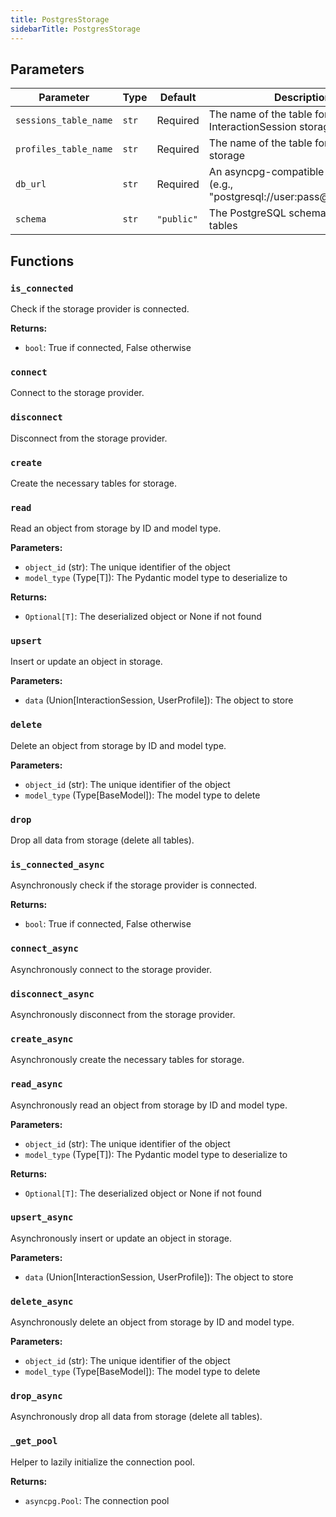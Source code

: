 ```yaml
---
title: PostgresStorage
sidebarTitle: PostgresStorage
---
```


## Parameters

| Parameter                          | Type                                                  | Default    | Description                                                                                                                                                                                                                      |
| ---------------------------------- | ----------------------------------------------------- | ---------- | -------------------------------------------------------------------------------------------------------------------------------------------------------------------------------------------------------------------------------- |
| `sessions_table_name`              | `str`                                                 | Required   | The name of the table for InteractionSession storage                                                                                                                                                                            |
| `profiles_table_name`              | `str`                                                 | Required   | The name of the table for UserProfile storage                                                                                                                                                                                    |
| `db_url`                           | `str`                                                 | Required   | An asyncpg-compatible database URL (e.g., "postgresql://user:pass@host:port/db")                                                                                                                                                |
| `schema`                           | `str`                                                 | `"public"` | The PostgreSQL schema to use for the tables                                                                                                                                                                                     |

## Functions

### `is_connected`

Check if the storage provider is connected.

**Returns:**

- `bool`: True if connected, False otherwise

### `connect`

Connect to the storage provider.

### `disconnect`

Disconnect from the storage provider.

### `create`

Create the necessary tables for storage.

### `read`

Read an object from storage by ID and model type.

**Parameters:**

- `object_id` (str): The unique identifier of the object
- `model_type` (Type[T]): The Pydantic model type to deserialize to

**Returns:**

- `Optional[T]`: The deserialized object or None if not found

### `upsert`

Insert or update an object in storage.

**Parameters:**

- `data` (Union[InteractionSession, UserProfile]): The object to store

### `delete`

Delete an object from storage by ID and model type.

**Parameters:**

- `object_id` (str): The unique identifier of the object
- `model_type` (Type[BaseModel]): The model type to delete

### `drop`

Drop all data from storage (delete all tables).

### `is_connected_async`

Asynchronously check if the storage provider is connected.

**Returns:**

- `bool`: True if connected, False otherwise

### `connect_async`

Asynchronously connect to the storage provider.

### `disconnect_async`

Asynchronously disconnect from the storage provider.

### `create_async`

Asynchronously create the necessary tables for storage.

### `read_async`

Asynchronously read an object from storage by ID and model type.

**Parameters:**

- `object_id` (str): The unique identifier of the object
- `model_type` (Type[T]): The Pydantic model type to deserialize to

**Returns:**

- `Optional[T]`: The deserialized object or None if not found

### `upsert_async`

Asynchronously insert or update an object in storage.

**Parameters:**

- `data` (Union[InteractionSession, UserProfile]): The object to store

### `delete_async`

Asynchronously delete an object from storage by ID and model type.

**Parameters:**

- `object_id` (str): The unique identifier of the object
- `model_type` (Type[BaseModel]): The model type to delete

### `drop_async`

Asynchronously drop all data from storage (delete all tables).

### `_get_pool`

Helper to lazily initialize the connection pool.

**Returns:**

- `asyncpg.Pool`: The connection pool
